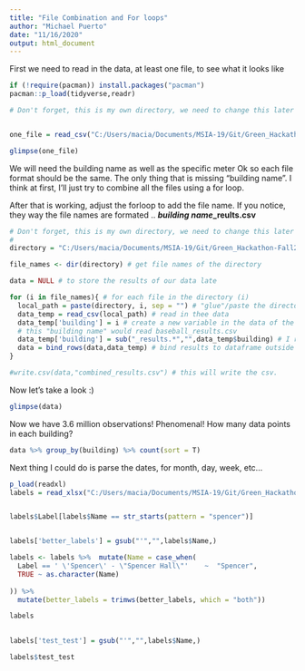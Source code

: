 ```yaml
---
title: "File Combination and For loops"
author: "Michael Puerto"
date: "11/16/2020"
output: html_document
---
```


First we need to read in the data, at least one file, to see what it looks like



```r
if (!require(pacman)) install.packages("pacman") 
pacman::p_load(tidyverse,readr)

# Don't forget, this is my own directory, we need to change this later to work with the data directly from github if possible


one_file = read_csv("C:/Users/macia/Documents/MSIA-19/Git/Green_Hackathon-Fall2020/data/Analysis/Baseball_results.csv")

glimpse(one_file)

```
We will need the building name as well as the specific meter
Ok so each file format should be the same. The only thing that is missing "building name". I think at first, I'll just try to combine all the files using a for loop.

After that is working, adjust the forloop to add the file name. If you notice, they way the file names are formated .. __*building name*_reults.csv__




```r

# Don't forget, this is my own directory, we need to change this later to work with the data directly from github if possible
#
directory = "C:/Users/macia/Documents/MSIA-19/Git/Green_Hackathon-Fall2020/data/Analysis/"

file_names <- dir(directory) # get file names of the directory

data = NULL # to store the results of our data late

for (i in file_names){ # for each file in the directory (i)
  local_path = paste(directory, i, sep = "") # "glue"/paste the directory and file name
  data_temp = read_csv(local_path) # read in thee data
  data_temp['building'] = i # create a new variable in the data of the file name -> since this contains building name
  # this "building name" would read baseball_results.csv 
  data_temp['building'] = sub("_results.*","",data_temp$building) # I replace _results.csv with "" (empty) leaving only the building name left
  data = bind_rows(data,data_temp) # bind results to dataframe outside of the loop. 
}

#write.csv(data,"combined_results.csv") # this will write the csv. 


```


Now let's take a look :)


```r
glimpse(data)
```

Now we have 3.6 million observations! 
Phenomenal!
How many data points in each building?

```r

data %>% group_by(building) %>% count(sort = T)

```

Next thing I could do is parse the dates, for month, day, week, etc...



```r

p_load(readxl)
labels = read_xlsx("C:/Users/macia/Documents/MSIA-19/Git/Green_Hackathon-Fall2020/data/Analysis/Meter Names and Labels.xlsx",col_types = "text",trim_ws = T)


labels$Label[labels$Name == str_starts(pattern = "spencer")] 


labels['better_labels'] = gsub("'","",labels$Name,)

labels <- labels %>%  mutate(Name = case_when(
  Label == ' \'Spencer\' - \"Spencer Hall\"'	~  "Spencer",
  TRUE ~ as.character(Name)
  
)) %>%
  mutate(better_labels = trimws(better_labels, which = "both"))

labels
  
```


```r

labels['test_test'] = gsub("'","",labels$Name,)

labels$test_test
```

